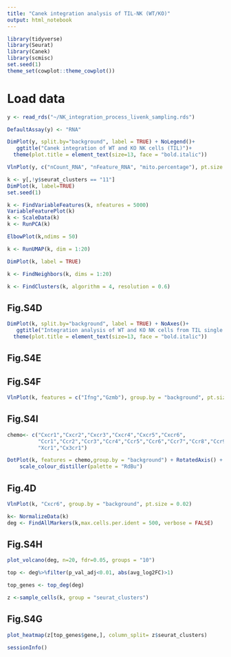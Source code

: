```yaml
---
title: "Canek integration analysis of TIL-NK (WT/KO)"
output: html_notebook
---
```


```r
library(tidyverse)
library(Seurat)
library(Canek)
library(scmisc)
set.seed(1)
theme_set(cowplot::theme_cowplot())
```

# Load data

```r
y <- read_rds("~/NK_integration_process_livenk_sampling.rds")
```

```r
DefaultAssay(y) <- "RNA"
```


```r
DimPlot(y, split.by="background", label = TRUE) + NoLegend()+
   ggtitle("Canek integration of WT and KO NK cells (TIL)")+
  theme(plot.title = element_text(size=13, face = "bold.italic"))
```

```r
VlnPlot(y, c("nCount_RNA", "nFeature_RNA", "mito.percentage"), pt.size = .02)
```

```r
k <- y[,!y$seurat_clusters == "11"]
DimPlot(k, label=TRUE)
set.seed(1)
```

```r
k <- FindVariableFeatures(k, nfeatures = 5000)
VariableFeaturePlot(k)
k <- ScaleData(k)
k <- RunPCA(k)
```

```r
ElbowPlot(k,ndims = 50)
```

```r
k <- RunUMAP(k, dim = 1:20)
```

```r
DimPlot(k, label = TRUE) 
```

```r
k <- FindNeighbors(k, dims = 1:20)
```

```r
k <- FindClusters(k, algorithm = 4, resolution = 0.6)
```

## Fig.S4D

```r
DimPlot(k, split.by="background", label = TRUE) + NoAxes()+
   ggtitle("Integration analysis of WT and KO NK cells from TIL single cell samples")+
  theme(plot.title = element_text(size=13, face = "bold.italic"))
```

## Fig.S4E
## Fig.S4F 

```r
VlnPlot(k, features = c("Ifng","Gzmb"), group.by = "background", pt.size = 0.0)
```

## Fig.S4I

```r
chemo<- c("Cxcr1","Cxcr2","Cxcr3","Cxcr4","Cxcr5","Cxcr6",
          "Ccr1","Ccr2","Ccr3","Ccr4","Ccr5","Ccr6","Ccr7","Ccr8","Ccr9","Ccr10",
          "Xcr1","Cx3cr1")
```


```r
DotPlot(k, features = chemo,group.by = "background") + RotatedAxis() +
    scale_colour_distiller(palette = "RdBu")
```

## Fig.4D

```r
VlnPlot(k, "Cxcr6", group.by = "background", pt.size = 0.02)
```


```r
k<- NormalizeData(k)
deg <- FindAllMarkers(k,max.cells.per.ident = 500, verbose = FALSE)
```

## Fig.S4H

```r
plot_volcano(deg, n=20, fdr=0.05, groups = "10")
```

```r
top <- deg%>%filter(p_val_adj<0.01, abs(avg_log2FC)>1)
```

```r
top_genes <- top_deg(deg)
```


```r
z <-sample_cells(k, group = "seurat_clusters")
```

## Fig.S4G

```r
plot_heatmap(z[top_genes$gene,], column_split= z$seurat_clusters)
```


```r
sessionInfo()
```




